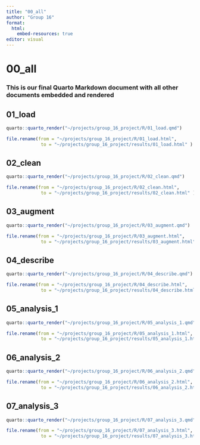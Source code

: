 ```yaml
---
title: "00_all"
author: "Group 16"
format:
  html:
    embed-resources: true
editor: visual
---
```


# 00_all

### This is our final Quarto Markdown document with all other documents embedded and rendered

## 01_load

```r
quarto::quarto_render("~/projects/group_16_project/R/01_load.qmd")

file.rename(from = "~/projects/group_16_project/R/01_load.html",
             to = "~/projects/group_16_project/results/01_load.html" )
```

## 02_clean

```r
quarto::quarto_render("~/projects/group_16_project/R/02_clean.qmd")

file.rename(from = "~/projects/group_16_project/R/02_clean.html",
             to = "~/projects/group_16_project/results/02_clean.html" )
```

## 03_augment

```r
quarto::quarto_render("~/projects/group_16_project/R/03_augment.qmd")

file.rename(from = "~/projects/group_16_project/R/03_augment.html",
             to = "~/projects/group_16_project/results/03_augment.html" )
```

## 04_describe

```r
quarto::quarto_render("~/projects/group_16_project/R/04_describe.qmd")

file.rename(from = "~/projects/group_16_project/R/04_describe.html",
             to = "~/projects/group_16_project/results/04_describe.html" )
```

## 05_analysis_1

```r
quarto::quarto_render("~/projects/group_16_project/R/05_analysis_1.qmd")

file.rename(from = "~/projects/group_16_project/R/05_analysis_1.html",
             to = "~/projects/group_16_project/results/05_analysis_1.html" )
```

## 06_analysis_2

```r
quarto::quarto_render("~/projects/group_16_project/R/06_analysis_2.qmd")

file.rename(from = "~/projects/group_16_project/R/06_analysis_2.html",
             to = "~/projects/group_16_project/results/06_analysis_2.html" )
```

## 07_analysis_3

```r
quarto::quarto_render("~/projects/group_16_project/R/07_analysis_3.qmd")

file.rename(from = "~/projects/group_16_project/R/07_analysis_3.html",
             to = "~/projects/group_16_project/results/07_analysis_3.html" )
```
